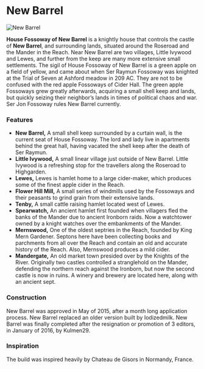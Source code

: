 

# New Barrel

<Image
  src="https://cdn.sanity.io/images/1as7cn02/production/60ce4e886c64d5d1c43f1df1d2eeadccf747c375-1280x720.png?w=976&h=350&fit=crop&crop=center&auto=format"
  alt="New Barrel"
  width={976}
  height={350}
/>

<ProjectDetails
  floatRight
  region="Reach"
  house="House Fossoway"
  type="Castle"
  status="Completed"
  warp="/warp newbarrel"
  projectLead="kulmen29"
  dateStarted="May 5, 2015"
  dateCompleted="May 5, 2015"
/>

**House Fossoway of New Barrel** is a knightly house that controls the castle of **New Barrel**, and surrounding lands, situated around the Roseroad and the Mander in the Reach. Near New Barrel are two villages, Little Ivywood and Lewes, and further from the keep are many more extensive small settlements. The sigil of House Fossoway of New Barrel is a green apple on a field of yellow, and came about when Ser Raymun Fossoway was knighted at the Trial of Seven at Ashford meadow in 209 AC. They are not to be confused with the red apple Fossoways of Cider Hall. The green apple Fossoways grew greatly afterwards, acquiring a small shell keep and lands, but quickly seizing their neighbor’s lands in times of political chaos and war. Ser Jon Fossoway rules New Barrel currently.

### Features

- **New Barrel,** A small shell keep surrounded by a curtain wall, is the current seat of House Fossoway. The lord and lady live in apartments behind the great hall, having vacated the shell keep after the death of Ser Raymun.
- **Little Ivywood,** A small linear village just outside of New Barrel. Little Ivywood is a refreshing stop for the travellers along the Roseroad to Highgarden.
- **Lewes,** Lewes is hamlet home to a large cider-maker, which produces some of the finest apple cider in the Reach.
- **Flower Hill Mill,** A small series of windmills used by the Fossoways and their peasants to grind grain from their extensive lands.
- **Tenby,** A small cattle raising hamlet located west of Lewes.
- **Spearwatch,** An ancient hamlet first founded when villagers fled the banks of the Mander due to ancient Ironborn raids. Now a watchtower owned by a knight watches over the embankments of the Mander.
- **Mernswood,** One of the oldest septries in the Reach, founded by King Mern Gardener. Septons here have been collecting books and parchments from all over the Reach and contain an old and accurate history of the Reach. Also, Mernswood produces a mild cider.
- **Mandergate,** An old market town presided over by the Knights of the River. Originally two castles controlled a stranglehold on the Mander, defending the northern reach against the Ironborn, but now the second castle is now in ruins. A winery and brewery are located here, along with an ancient sept.

### Construction

New Barrel was approved in May of 2015, after a month long application process. New Barrel replaced an older version built by Iodizedmilk. New Barrel was finally completed after the resignation or promotion of 3 editors, in January of 2016, by Kulmen29.

### Inspiration

The build was inspired heavily by Chateau de Gisors in Normandy, France.
